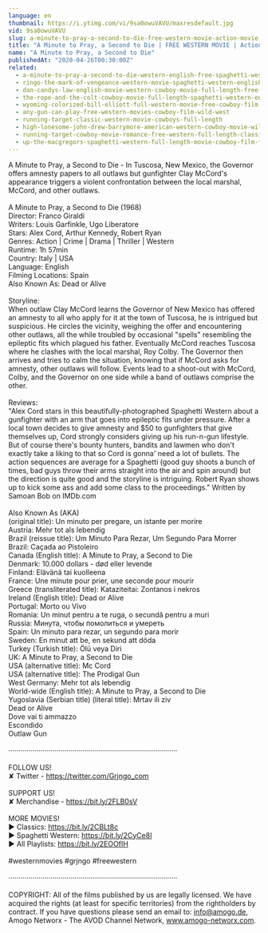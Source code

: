 ```yaml
---
language: en
thumbnail: https://i.ytimg.com/vi/9sa0owuVAVU/maxresdefault.jpg
vid: 9sa0owuVAVU
slug: a-minute-to-pray-a-second-to-die-free-western-movie-action-movie-cowboys-full-movies
title: "A Minute to Pray, a Second to Die | FREE WESTERN MOVIE | Action Movie | Cowboys | Full Movies"
name: "A Minute to Pray, a Second to Die"
publishedAt: "2020-04-26T00:30:00Z"
related:
  - a-minute-to-pray-a-second-to-die-western-english-free-spaghetti-western
  - ringo-the-mark-of-vengeance-western-movie-spaghetti-western-english-full-length-free-westerns
  - dan-candys-law-english-movie-western-cowboy-movie-full-length-free-movie-on-youtube
  - the-rope-and-the-colt-cowboy-movie-full-length-spaghetti-western-english-free-full-westerns
  - wyoming-colorized-bill-elliott-full-western-movie-free-cowboy-film
  - any-gun-can-play-free-western-movies-cowboy-film-wild-west
  - running-target-classic-western-movie-cowboys-full-length
  - high-lonesome-john-drew-barrymore-american-western-cowboy-movie-wild-west-english
  - running-target-cowboy-movie-romance-free-western-full-length-classic-movie
  - up-the-macgregors-spaghetti-western-full-length-movie-cowboy-film-free-western-movie
---
```


A Minute to Pray, a Second to Die - In Tuscosa, New Mexico, the Governor offers amnesty papers to all outlaws but gunfighter Clay McCord's appearance triggers a violent confrontation between the local marshal, McCord, and other outlaws.<br />
<br />
A Minute to Pray, a Second to Die (1968)<br />
Director: Franco Giraldi<br />
Writers: Louis Garfinkle, Ugo Liberatore<br />
Stars: Alex Cord, Arthur Kennedy, Robert Ryan<br />
Genres: Action | Crime | Drama | Thriller | Western <br />
Runtime: 1h 57min<br />
Country: Italy | USA<br />
Language: English<br />
Filming Locations: Spain<br />
Also Known As: Dead or Alive<br />
<br />
Storyline:<br />
When outlaw Clay McCord learns the Governor of New Mexico has offered an amnesty to all who apply for it at the town of Tuscosa, he is intrigued but suspicious. He circles the vicinity, weighing the offer and encountering other outlaws, all the while troubled by occasional "spells" resembling the epileptic fits which plagued his father. Eventually McCord reaches Tuscosa where he clashes with the local marshal, Roy Colby. The Governor then arrives and tries to calm the situation, knowing that if McCord asks for amnesty, other outlaws will follow. Events lead to a shoot-out with McCord, Colby, and the Governor on one side while a band of outlaws comprise the other.<br />
<br />
Reviews:<br />
"Alex Cord stars in this beautifully-photographed Spaghetti Western about a gunfighter with an arm that goes into epileptic fits under pressure. After a local town decides to give amnesty and $50 to gunfighters that give themselves up, Cord strongly considers giving up his run-n-gun lifestyle. But of course there's bounty hunters, bandits and lawmen who don't exactly take a liking to that so Cord is gonna' need a lot of bullets. The action sequences are average for a Spaghetti (good guy shoots a bunch of times, bad guys throw their arms straight into the air and spin around) but the direction is quite good and the storyline is intriguing. Robert Ryan shows up to kick some ass and add some class to the proceedings." Written by Samoan Bob on IMDb.com<br />
<br />
Also Known As (AKA)<br />
(original title): Un minuto per pregare, un istante per morire<br />
Austria: Mehr tot als lebendig<br />
Brazil (reissue title): Um Minuto Para Rezar, Um Segundo Para Morrer<br />
Brazil: Caçada ao Pistoleiro<br />
Canada (English title): A Minute to Pray, a Second to Die<br />
Denmark: 10.000 dollars - død eller levende<br />
Finland: Elävänä tai kuolleena<br />
France: Une minute pour prier, une seconde pour mourir<br />
Greece (transliterated title): Kataziteitai: Zontanos i nekros<br />
Ireland (English title): Dead or Alive<br />
Portugal: Morto ou Vivo<br />
Romania: Un minut pentru a te ruga, o secundă pentru a muri<br />
Russia: Минута, чтобы помолиться и умереть<br />
Spain: Un minuto para rezar, un segundo para morir<br />
Sweden: En minut att be, en sekund att döda<br />
Turkey (Turkish title): Ölü veya Diri<br />
UK: A Minute to Pray, a Second to Die<br />
USA (alternative title): Mc Cord<br />
USA (alternative title): The Prodigal Gun<br />
West Germany: Mehr tot als lebendig<br />
World-wide (English title): A Minute to Pray, a Second to Die<br />
Yugoslavia (Serbian title) (literal title): Mrtav ili ziv<br />
 Dead or Alive<br />
 Dove vai ti ammazzo<br />
 Escondido<br />
 Outlaw Gun<br />
<br />
····················································································<br />
<br />
FOLLOW US!<br />
✘ Twitter - https://twitter.com/Grjngo_com<br />
<br />
SUPPORT US!<br />
✘ Merchandise - https://bit.ly/2FLB0sV<br />
<br />
MORE MOVIES! <br />
► Classics: https://bit.ly/2CBLt8c <br />
► Spaghetti Western: https://bit.ly/2CyCe8I <br />
► All Playlists: https://bit.ly/2EOOfIH <br />
<br />
#westernmovies #grjngo #freewestern<br />
<br />
····················································································<br />
<br />
COPYRIGHT: All of the films published by us are legally licensed. We have acquired the rights (at least for specific territories) from the rightholders by contract. If you have questions please send an email to: info@amogo.de, Amogo Networx - The AVOD Channel Network, www.amogo-networx.com.